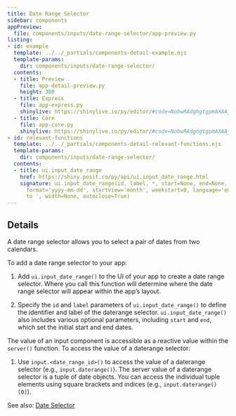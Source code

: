```yaml
---
title: Date Range Selector
sidebar: components
appPreview:
  file: components/inputs/date-range-selector/app-preview.py
listing:
- id: example
  template: ../../_partials/components-detail-example.ejs
  template-params:
    dir: components/inputs/date-range-selector/
  contents:
  - title: Preview
    file: app-detail-preview.py
    height: 380
  - title: Express
    file: app-express.py
    shinylive: https://shinylive.io/py/editor/#code=NobwRAdghgtgpmAXAAjFADugdOgnmAGlQGMB7CAFzkqVQDMAnUmZAZwAsBLCXZTmdKQYVkDagBM4DADoRGzNlx5Y4AD3RjWrPgKEju6AK4UihzrIsQzWA8YD64qFTsMoEAOZwAFNLCOqrh5wvkS+ACJOcKJuniFsFFDCALy+AEwADBkAtOkAjDm5vgCUyMgAxMgAPJWWsgACYhCSDFhUqhSyknTIAG5QADaG3kWIsqWlYhSGDBDIdL4gthRY-lIxw8DpALoAvsgUpMiLEEbLq4GeXkXAubu+soSoFLjoCChgbRRgO1tAA
  - title: Core
    file: app-core.py
    shinylive: https://shinylive.io/py/editor/#code=NobwRAdghgtgpmAXAAjFADugdOgnmAGlQGMB7CAFzkqVQB0IAzAJ1JmQGcALASwl2Q8Y6UswrIAgpiLNqAEzjMiAVx4MGGdAH1VyALzJVOKAHM4WxgBtVcgBQNkjwzyx90yilrlQqW5lAgzezBvKn9AuDpCZCiAER84ZHCzKKIOCigxPSiAJgAGfIBaPIBGYpKogEoiZABiZAAeBocnI1IPd08qAA8KYIA3KGtIsGqGSvUIBgVGTkV+xVs3DyJ2ik60uA4OHnJKxBbHAAFZCAVmLB6KQ+QZ5EHh232bpyS4CmVmCGRGKJBlihYUKKAJBSrAPIAXQAvsgKKRkP8IJ0gQlknAnsASjCopMNJh9JJMLZNDoeJtmAtmBMINEwBRcOgECh6XBemBoZCgA
- id: relevant-functions
  template: ../../_partials/components-detail-relevant-functions.ejs
  template-params:
    dir: components/inputs/date-range-selector/
  contents:
  - title: ui.input_date_range
    href: https://shiny.posit.co/py/api/ui.input_date_range.html
    signature: ui.input_date_range(id, label, *, start=None, end=None, min=None, max=None,
      format='yyyy-mm-dd', startview='month', weekstart=0, language='en', separator='
      to ', width=None, autoclose=True)
---
```


:::{#example}
:::

:::{#relevant-functions}
:::

## Details

A date range selector allows you to select a pair of dates from two calendars.

To add a date range selector to your app:

  1. Add `ui.input_date_range()` to the UI of your app to create a date range selector. Where you call this function will determine where the date range selector will appear within the app's layout.

  2. Specify the `id` and `label` parameters of `ui.input_date_range()` to define the identifier and label of the daterange selector. `ui.input_date_range()` also includes various optional parameters, including `start` and `end`, which set the initial start and end dates.

The value of an input component is accessible as a reactive value within the `server()` function. To access the value of a daterange selector:

  1. Use `input.<date_range_id>()` to access the value of a daterange selector (e.g., `input.daterange()`). The server value of a daterange selector is a tuple of date objects. You can access the individual tuple elements using square brackets and indices (e.g., `input.daterange()[0]`).


See also: [Date Selector](../date-selector/index.qmd)

